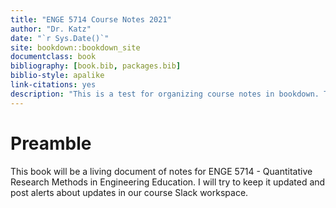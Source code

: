 ```yaml
--- 
title: "ENGE 5714 Course Notes 2021"
author: "Dr. Katz"
date: "`r Sys.Date()`"
site: bookdown::bookdown_site
documentclass: book
bibliography: [book.bib, packages.bib]
biblio-style: apalike
link-citations: yes
description: "This is a test for organizing course notes in bookdown. The output format for this example is bookdown::gitbook."
---
```


# Preamble {-}

This book will be a living document of notes for ENGE 5714 - Quantitative Research Methods in Engineering Education. I will try to keep it updated and post alerts about updates in our course Slack workspace.
